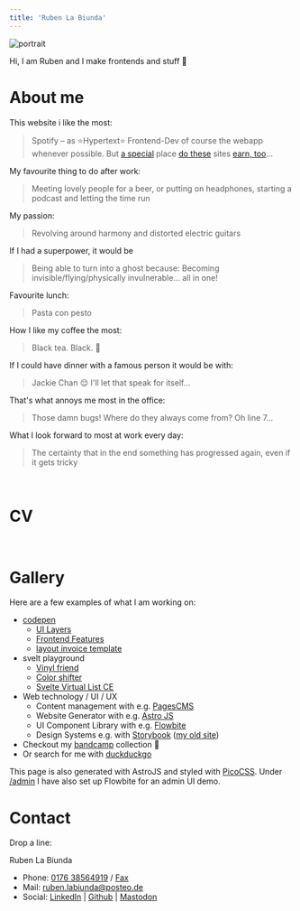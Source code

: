 ```yaml
---
title: 'Ruben La Biunda'
---
```


<style class="text-center"></style>

![portrait](/portrait.jpg#img-sm)

<style class="text-center"></style>

Hi, I am Ruben and I make frontends and stuff 👋

# About me

This website i like the most:

> Spotify – as ⭐Hypertext⭐ Frontend-Dev of course the webapp whenever possible. But [a special](https://motherfuckingwebsite.com/) place [do these](https://ultimatemotherfuckingwebsite.com/) sites [earn, too](https://www.csszengarden.com/)…

My favourite thing to do after work:

> Meeting lovely people for a beer, or putting on headphones, starting a podcast and letting the time run

My passion:

> Revolving around harmony and distorted electric guitars

If I had a superpower, it would be

> Being able to turn into a ghost because: Becoming invisible/flying/physically invulnerable... all in one!

Favourite lunch:

> Pasta con pesto

How I like my coffee the most:

> Black tea. Black. 🖤

If I could have dinner with a famous person it would be with:

> Jackie Chan 😌 I'll let that speak for itself...

That's what annoys me most in the office:

> Those damn bugs! Where do they always come from? Oh line 7...

What I look forward to most at work every day:

> The certainty that in the end something has progressed again, even if it gets tricky

<br page/>

# CV


<CV />

<br page/>

# Gallery

Here are a few examples of what I am working on:

- [codepen][cp]
  - [UI Layers](https://codepen.io/Breaker222/pen/ZVOBVG)
  - [Frontend Features](https://codepen.io/Breaker222/pen/JjdwGav)
  - [layout invoice template](https://codepen.io/Breaker222/pen/xxmrENW)
- svelt playground
  - [Vinyl friend](https://svelte.dev/playground/3e20cf8d6003497c8327737cf693af8f)
  - [Color shifter](https://svelte.dev/playground/172df99cf58242309ea8410bcc2f2eed?version=5.34.9)
  - [Svelte Virtual List CE](https://svelte.dev/playground/64a0fb4a44ad43d187a6ecd22411516a?version=5.34.9)
- Web technology / UI / UX
  - Content management with e.g. [PagesCMS](https://pagescms.org/)
  - Website Generator with e.g. [Astro JS](https://astro.build/)
  - UI Component Library with e.g. [Flowbite](https://flowbite.com/)
  - Design Systems e.g. with [Storybook][sbjs] ([my old site][sb])
- Checkout my [bandcamp][bc] collection 🎵
- Or search for me with [duckduckgo](https://duckduckgo.com/?t=ffab&q=ruben+la+biunda)

[cp]: https://codepen.io/Breaker222/pens/showcase
[bc]: https://bandcamp.com/ironbizkit222
[sbjs]: https://storybook.js.org/
[sb]: https://conductor-polecat-71274.netlify.app/

This page is also generated with AstroJS and styled with [PicoCSS](https://picocss.com/). Under [/admin](/admin) I have also set up Flowbite for an admin UI demo.

# Contact

Drop a line:

Ruben La Biunda  
- Phone: [0176 38564919][tel] / [Fax][fax]  
- Mail: [ruben.labiunda@posteo.de][mail]  
- Social: [LinkedIn][li] | [Github][gh] | [Mastodon][ma]

[tel]: tel:+4917638564919
[fax]: https://openmoji.org/library/emoji-1F4E0/
[mail]: mailto:ruben.labiunda@posteo.de
[li]: https://www.linkedin.com/in/ruben-la-biunda-a142537a/
[gh]: https://github.com/gitbreaker222
[ma]: https://chaos.social/@Breaker222

